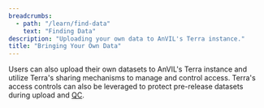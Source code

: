 ```yaml
---
breadcrumbs:
  - path: "/learn/find-data"
    text: "Finding Data"
description: "Uploading your own data to AnVIL's Terra instance."
title: "Bringing Your Own Data"
---
```


Users can also upload their own datasets to AnVIL's Terra instance and utilize Terra's sharing mechanisms to manage and control access. Terra's access controls can also be leveraged to protect pre-release datasets during upload and [QC](/learn/data-submitters/submission-guide/ingesting-data#42-validation-steps-automated).
